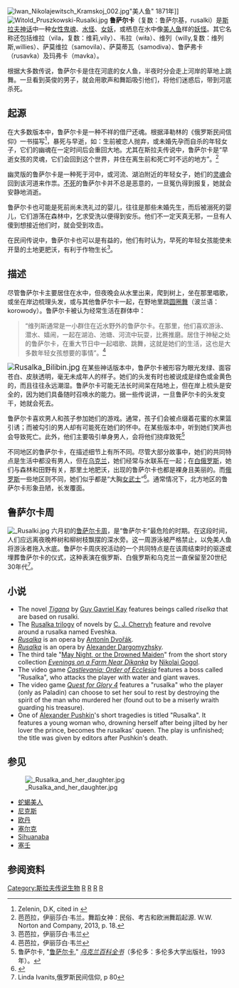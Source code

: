 {{noteTA
|1=zh-hans:鲁萨尔;zh-tw:露莎;
|2=zh-hans:塞壬;zh-hk:塞壬;zh-tw:賽蓮;
}}
[[File:Iwan_Nikolajewitsch_Kramskoj_002.jpg|thumb]]"美人鱼" 1871年]]
[[File:Witold_Pruszkowski-Rusalki.jpg|thumb]]
'''鲁萨尔卡'''（复数：鲁萨尔基，rusalki）是[[斯拉夫神话|斯拉夫神话]]中一种[[女性|女性]][[鬼魂|鬼魂]]、[[水怪|水怪]]、[[女妖|女妖]]，或栖息在水中像[[美人鱼|美人鱼]]样的[[妖怪|妖怪]]。其它名称还包括维拉（vila，复数：维莉,vily）、韦拉（wiła）、维列（willy,复数：维列斯,willies）、萨莫维拉（samovila）、萨莫蒂瓦（samodiva）、鲁萨弗卡（rusavka）及玛弗卡（mavka）。

根据大多数传说，鲁萨尔卡是住在河底的女人鱼，半夜时分会走上河岸的草地上跳舞。一旦看到英俊的男子，就会用歌声和舞蹈吸引他们，将他们迷惑后，带到河底杀死。

== 起源 ==
在大多数版本中，鲁萨尔卡是一种不祥的借尸还魂。根据泽勒林的《俄罗斯民间信仰》一书描写<ref name="Ivanits">Zelenin, D.K, cited in {{cite book | url=http://books.google.com/books?id=-s36xYcqG1EC&pg=PA76 | title=俄罗斯民间信仰|publisher=M.E. Sharpe | author=Ivanits, Linda J. | year=1992 | pages=76 | isbn=0765630885}}</ref>，暴死与早逝，如：生前被恋人抛弃，或未婚先孕而自杀的年轻女子，它们的幽魂在一定时间后会重回大地。尤其在斯拉夫传说中，鲁萨尔卡是“早逝女孩的灵魂，它们会回到这个世界，并住在离生前和死亡时不远的地方”。<ref name="Barber, Elizabeth Wayland 2013, p. 18">芭芭拉，伊丽莎白·韦兰。舞蹈女神：民俗、考古和欧洲舞蹈起源.  W.W. Norton and Company, 2013, p. 18.</ref>

幽灵版的鲁萨尔卡是一种死于河中，或河流、湖泊附近的年轻女子，她们的[[灵魂|灵魂]]会回到该河道来作祟。[[不死|不死]]的鲁萨尔卡并不总是恶意的，一旦冤仇得到报复，她就会安静地消逝。

鲁萨尔卡也可能是死前尚未洗礼过的婴儿，往往是那些未婚先生，而后被溺死的婴儿，它们游荡在森林中，乞求受洗以便得到安乐。他们不一定天真无邪，一旦有人傻到想接近他们时，就会受到攻击。

在民间传说中，鲁萨尔卡也可以是有益的，他们有时认为，早死的年轻女孩能使未开垦的土地更肥沃，有利于作物生长<ref name="Barber, Elizabeth Wayland 2013, p.18">芭芭拉，伊丽莎白·韦兰</ref>。

== 描述 ==
尽管鲁萨尔卡主要居住在水中，但夜晚会从水里出来，爬到树上，坐在那里唱歌，或坐在岸边梳理头发，或与其他鲁萨尔卡一起，在野地里跳[[圆圈舞|圆圈舞]]（波兰语：korowody）。鲁萨尔卡被认为经常生活在群体中：<blockquote>“维列斯通常是一小群住在近水野外的鲁萨尔卡。在那里，他们喜欢游泳、潜水、嬉闹，一起在湖泊、池塘、河流中玩耍，比赛推磨。居住于神秘之处的鲁萨尔卡，在重大节日中一起唱歌、跳舞，这就是她们的生活，这也是大多数年轻女孩想要的事情”。<ref name="Barber, Elizabeth Wayland 2013, p.18">芭芭拉，伊丽莎白·韦兰</ref></blockquote>
<big>[[File:Rusalka_Bilibin.jpg|left]]</big>
在某些神话版本中，鲁萨尔卡被形容为眼光发绿、面容苍白、皮肤透明，毫无未成年人的样子。她们的头发有时也被说成是绿色或金黄色的，而且往往永远潮湿。鲁萨尔卡可能无法长时间呆在陆地上，但在岸上梳头是安全的，因为她们具备随时召唤水的能力。据一些传说讲，一旦鲁萨尔卡的头发变干，她就会死去。

鲁萨尔卡喜欢男人和孩子参加她们的游戏。通常，孩子们会被点缀着花蜜的水果篮引诱；而被勾引的男人却有可能死在她们的怀中。在某些版本中，听到她们笑声也会导致死亡。此外，他们主要吸引单身男人，会将他们挠痒致死<ref>鲁萨尔卡, "[http://www.encyclopediaofukraine.com/pages/R/U/RusalkaIT.htm 鲁萨尔卡]," ''[http://www.encyclopediaofukraine.com/ 乌克兰百科全书]''（多伦多：多伦多大学出版社，1993年）。</ref>

不同地区的鲁萨尔卡，在描述细节上有所不同。尽管大部分故事中，她们的共同特点是生活中都没有男人，但在[[乌克兰|乌克兰]]，她们经常与水联系在一起；在[[白俄罗斯|白俄罗斯]]，她们与森林和田野有关，那里土地肥沃，出现的鲁萨尔卡也都是裸身且美丽的。而[[俄罗斯|俄罗斯]]一些地区则不同，她们似乎都是“大胸[[女武士|女武士]]”<ref name="Hubbs">{{cite book | url=http://books.google.com/books?id=fVQz3I4FCWUC&pg=PA29 | title=俄罗斯母亲：俄罗斯文化中的女性神话| publisher=印第安纳大学出版社| author=哈布斯，约翰娜| year=1993年| page=29 | isbn=0253115787}}</ref>。通常情况下，北方地区的鲁萨尔卡形象丑陋，长发覆面。

== 鲁萨尔卡周 ==
[[File:_Rusalki.jpg|thumb]]
六月初的[[鲁萨尔卡周|鲁萨尔卡周]]，是“鲁萨尔卡”最危险的时期。在这段时间，人们应远离夜晚桦树和柳树枝飘摆的深水旁。这一周游泳被严格禁止，以免美人鱼将游泳者拖入水底。鲁萨尔卡周庆祝活动的一个共同特点是在该周结束时的驱逐或埋葬鲁萨尔卡的仪式，这种表演在俄罗斯、白俄罗斯和乌克兰一直保留至20世纪30年代<ref>Linda Ivanits,俄罗斯民间信仰, p 80</ref>。

== 小说 ==
* The novel ''[[Tigana|Tigana]]'' by [[Guy_Gavriel_Kay|Guy Gavriel Kay]] features beings called ''riselka'' that are based on rusalki.
* The [[The_Russian_Stories（C._J._Cherryh）|Rusalka trilogy]] of novels by [[C._J._Cherryh|C. J. Cherryh]] feature and revolve around a rusalka named Eveshka.
* ''[[Rusalka_(opera)|Rusalka]]'' is an opera by [[Antonín_Dvořák|Antonín Dvořák]].
* ''[[Rusalka_(Dargomyzhsky)|Rusalka]]'' is an opera by [[Alexander_Dargomyzhsky|Alexander Dargomyzhsky]].
* The third tale "[[May_Night,_or_the_Drowned_Maiden|May Night, or the Drowned Maiden]]" from the short story collection ''[[Evenings_on_a_Farm_Near_Dikanka|Evenings on a Farm Near Dikanka]]'' by [[Nikolai_Gogol|Nikolai Gogol]].
* The video game ''[[Castlevania:_Order_of_Ecclesia|Castlevania: Order of Ecclesia]]'' features a boss called "Rusalka", who attacks the player with water and giant waves.
* The video game ''[[Quest_for_Glory|Quest for Glory 4]]'' features a "rusalka" who the player (only as Paladin) can choose to set her soul to rest by destroying the spirit of the man who murdered her (found out to be a miserly wraith guarding his treasure).
* One of [[Alexander_Pushkin|Alexander Pushkin]]'s short tragedies is titled "Rusalka". It features a young woman who, drowning herself after being jilted by her lover the prince, becomes the rusalkas' queen. The play is unfinished; the title was given by editors after Pushkin's death.

==参见==
[[File:_Rusalka_and_her_daughter.jpg|thumb]]
* [[蛇蝎美人|蛇蝎美人]]
* [[倪克斯|尼克斯]]
* [[欧丹|欧丹]]
* [[塞尔克|塞尔克]]
* [[Sihuanaba|Sihuanaba]]
* [[塞壬|塞壬]]

==参阅资料==

{{reflist}}


[[Category:斯拉夫传说生物|Category:斯拉夫传说生物]]
[[Category:人鱼|R]]
[[Category:妖精|R]]
[[Category:不死生物|R]]
[[Category:俄语|R]]